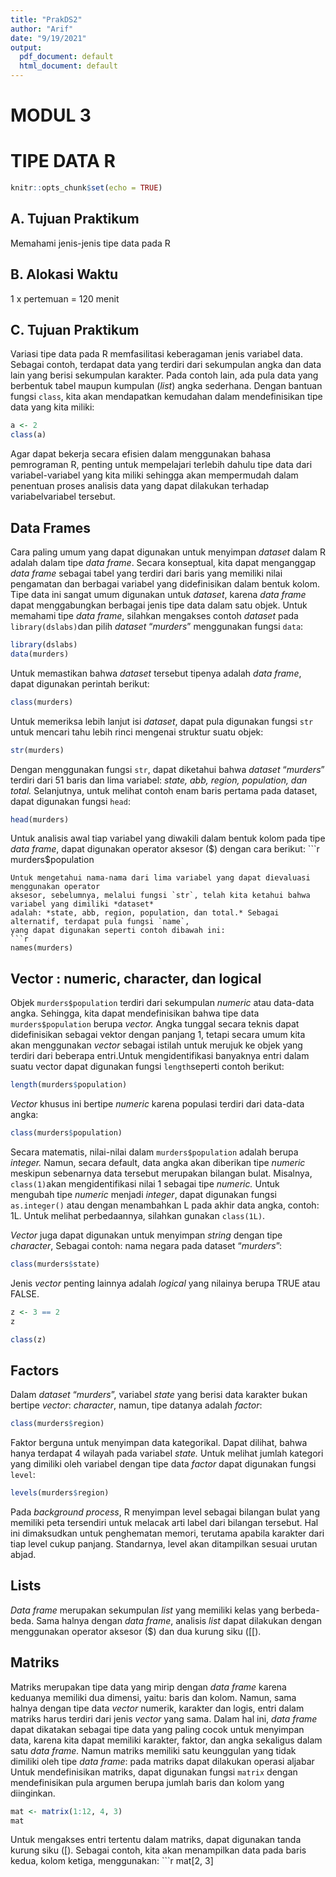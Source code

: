```yaml
---
title: "PrakDS2"
author: "Arif"
date: "9/19/2021"
output:
  pdf_document: default
  html_document: default
---
```


# **MODUL 3**
# **TIPE DATA R**

```r
knitr::opts_chunk$set(echo = TRUE)
```

## A. Tujuan Praktikum

 Memahami jenis-jenis tipe data pada R


## B. Alokasi Waktu

1 x pertemuan = 120 menit

## C. Tujuan Praktikum
Variasi tipe data pada R memfasilitasi keberagaman jenis variabel data. Sebagai contoh, terdapat
data yang terdiri dari sekumpulan angka dan data lain yang berisi sekumpulan karakter. Pada
contoh lain, ada pula data yang berbentuk tabel maupun kumpulan (*list*) angka sederhana.
Dengan bantuan fungsi `class`, kita akan mendapatkan kemudahan dalam mendefinisikan tipe
data yang kita miliki:
```r
a <- 2
class(a)
```
Agar dapat bekerja secara efisien dalam menggunakan bahasa pemrograman R, penting untuk
mempelajari terlebih dahulu tipe data dari variabel-variabel yang kita miliki sehingga akan
mempermudah dalam penentuan proses analisis data yang dapat dilakukan terhadap variabelvariabel tersebut. 

## Data Frames
Cara paling umum yang dapat digunakan untuk menyimpan *dataset* dalam R adalah dalam tipe
*data frame*. Secara konseptual, kita dapat menganggap *data frame* sebagai tabel yang terdiri dari
baris yang memiliki nilai pengamatan dan berbagai variabel yang didefinisikan dalam bentuk
kolom. Tipe data ini sangat umum digunakan untuk *dataset*, karena *data frame* dapat
menggabungkan berbagai jenis tipe data dalam satu objek. Untuk memahami tipe *data frame*,
silahkan mengakses contoh *dataset* pada `library(dslabs) `dan pilih *dataset* “*murders*”
menggunakan fungsi `data`:
```r
library(dslabs)
data(murders) 
```
Untuk memastikan bahwa *dataset* tersebut tipenya adalah *data frame*, dapat digunakan perintah
berikut:
```r
class(murders) 
```
Untuk memeriksa lebih lanjut isi *dataset*, dapat pula digunakan fungsi `str` untuk mencari tahu
lebih rinci mengenai struktur suatu objek:

```r
str(murders) 
```
Dengan menggunakan fungsi `str`, dapat diketahui bahwa *dataset* “*murders*” terdiri dari 51 baris
dan lima variabel: *state, abb, region, population, dan total.* Selanjutnya, untuk melihat contoh
enam baris pertama pada dataset, dapat digunakan fungsi `head`:
```r
head(murders)
```
Untuk analisis awal tiap variabel yang diwakili dalam bentuk kolom pada tipe *data frame*, dapat
digunakan operator aksesor ($) dengan cara berikut:
```r
murders$population 
```
Untuk mengetahui nama-nama dari lima variabel yang dapat dievaluasi menggunakan operator
aksesor, sebelumnya, melalui fungsi `str`, telah kita ketahui bahwa variabel yang dimiliki *dataset*
adalah: *state, abb, region, population, dan total.* Sebagai alternatif, terdapat pula fungsi `name`,
yang dapat digunakan seperti contoh dibawah ini: 
```r
names(murders) 
```

## Vector : numeric, character, dan logical 
Objek `murders$population` terdiri dari sekumpulan *numeric* atau data-data angka. Sehingga,
kita dapat mendefinisikan bahwa tipe data `murders$population` berupa *vector.* Angka tunggal
secara teknis dapat didefinisikan sebagai vektor dengan panjang 1, tetapi secara umum kita akan menggunakan *vector* sebagai istilah untuk merujuk ke objek yang terdiri dari beberapa entri.Untuk mengidentifikasi banyaknya entri dalam suatu vector dapat digunakan fungsi `length`seperti contoh berikut: 
```r
length(murders$population) 
```
*Vector* khusus ini bertipe *numeric* karena populasi terdiri dari data-data angka: 
```r
class(murders$population) 
```
Secara matematis, nilai-nilai dalam `murders$population` adalah berupa *integer.* Namun,
secara default, data angka akan diberikan tipe *numeric* meskipun sebenarnya data tersebut
merupakan bilangan bulat. Misalnya, `class(1) `akan mengidentifikasi nilai 1 sebagai tipe
*numeric.* Untuk mengubah tipe *numeric* menjadi *integer*, dapat digunakan fungsi `as.integer()`
atau dengan menambahkan L pada akhir data angka, contoh: 1L. Untuk melihat perbedaannya,
silahkan gunakan `class(1L)`. 

*Vector* juga dapat digunakan untuk menyimpan *string* dengan tipe *character*, Sebagai contoh:
nama negara pada dataset “*murders*”: 
```r
class(murders$state) 
```
Jenis *vector* penting lainnya adalah *logical* yang nilainya berupa TRUE atau FALSE.
```r
z <- 3 == 2
z
```
```r
class(z) 
```
## Factors
Dalam *dataset* “*murders*”, variabel *state* yang berisi data karakter bukan bertipe *vector*: *character*,
namun, tipe datanya adalah *factor*: 
```r
class(murders$region) 
```
Faktor berguna untuk menyimpan data kategorikal. Dapat dilihat, bahwa hanya terdapat 4 wilayah
pada variabel *state.* Untuk melihat jumlah kategori yang dimiliki oleh variabel dengan tipe data
*factor* dapat digunakan fungsi `level`:
```r
levels(murders$region) 
```
Pada *background process*, R menyimpan level sebagai bilangan bulat yang memiliki peta
tersendiri untuk melacak arti label dari bilangan tersebut. Hal ini dimaksudkan untuk
penghematan memori, terutama apabila karakter dari tiap level cukup panjang. Standarnya, level
akan ditampilkan sesuai urutan abjad. 

## Lists
*Data frame* merupakan sekumpulan *list* yang memiliki kelas yang berbeda-beda. Sama halnya
dengan *data frame*, analisis *list* dapat dilakukan dengan menggunakan operator aksesor ($) dan
dua kurung siku ([[). 

## Matriks
Matriks merupakan tipe data yang mirip dengan *data frame* karena keduanya memiliki dua
dimensi, yaitu: baris dan kolom. Namun, sama halnya dengan tipe data *vector* numerik, karakter
dan logis, entri dalam matriks harus terdiri dari jenis *vector* yang sama. Dalam hal ini, *data frame*
dapat dikatakan sebagai tipe data yang paling cocok untuk menyimpan data, karena kita dapat
memiliki karakter, faktor, dan angka sekaligus dalam satu *data frame.* Namun matriks memiliki
satu keunggulan yang tidak dimiliki oleh tipe *data frame*: pada matriks dapat dilakukan operasi
aljabar
Untuk mendefinisikan matriks, dapat digunakan fungsi `matrix` dengan mendefinisikan pula
argumen berupa jumlah baris dan kolom yang diinginkan.
```r
mat <- matrix(1:12, 4, 3)
mat 
```
Untuk mengakses entri tertentu dalam matriks, dapat digunakan tanda kurung siku ([). Sebagai
contoh, kita akan menampilkan data pada baris kedua, kolom ketiga, menggunakan: 
```r
mat[2, 3]